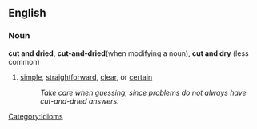==English==

===Noun===
'''cut and dried''', '''cut-and-dried'''(when modifying a noun), '''cut and dry''' (less common)
#[[simple]], [[straightforward]], [[clear]], or [[certain]]
#:''Take care when guessing, since problems do not always have cut-and-dried answers.''

[[Category:Idioms]]